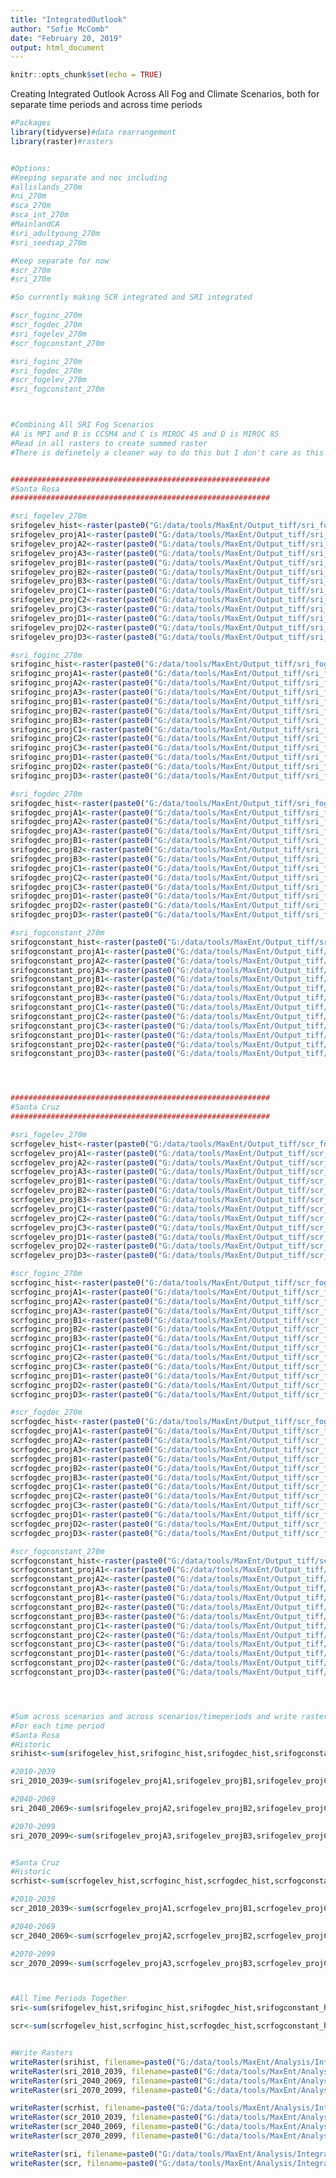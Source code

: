 ```yaml
---
title: "IntegratedOutlook"
author: "Sofie McComb"
date: "February 20, 2019"
output: html_document
---
```


```r
knitr::opts_chunk$set(echo = TRUE)
```

Creating Integrated Outlook Across All Fog and Climate Scenarios, both for separate time periods and across time periods

```r

#Packages
library(tidyverse)#data rearrangement
library(raster)#rasters


#Options:
#Keeping separate and noc including
#allislands_270m
#ni_270m
#sca_270m
#sca_int_270m
#MainlandCA
#sri_adultyoung_270m
#sri_seedsap_270m

#Keep separate for now
#scr_270m
#sri_270m

#So currently making SCR integrated and SRI integrated

#scr_foginc_270m
#scr_fogdec_270m
#sri_fogelev_270m
#scr_fogconstant_270m

#sri_foginc_270m
#sri_fogdec_270m
#scr_fogelev_270m
#sri_fogconstant_270m



#Combining All SRI Fog Scenarios
#A is MPI and B is CCSM4 and C is MIROC 45 and D is MIROC 85
#Read in all rasters to create summed raster
#There is definetely a cleaner way to do this but I don't care as this is very clear


##########################################################
#Santa Rosa
##########################################################

#sri_fogelev_270m
srifogelev_hist<-raster(paste0("G:/data/tools/MaxEnt/Output_tiff/sri_fogelev_270m/binary/historic.tif"))
srifogelev_projA1<-raster(paste0("G:/data/tools/MaxEnt/Output_tiff/sri_fogelev_270m/binary/MPI_rcp45_2010_2039.tif"))
srifogelev_projA2<-raster(paste0("G:/data/tools/MaxEnt/Output_tiff/sri_fogelev_270m/binary/MPI_rcp45_2040_2069.tif"))
srifogelev_projA3<-raster(paste0("G:/data/tools/MaxEnt/Output_tiff/sri_fogelev_270m/binary/MPI_rcp45_2070_2099.tif"))
srifogelev_projB1<-raster(paste0("G:/data/tools/MaxEnt/Output_tiff/sri_fogelev_270m/binary/CCSM4_rcp85_2010_2039.tif"))
srifogelev_projB2<-raster(paste0("G:/data/tools/MaxEnt/Output_tiff/sri_fogelev_270m/binary/CCSM4_rcp85_2040_2069.tif"))
srifogelev_projB3<-raster(paste0("G:/data/tools/MaxEnt/Output_tiff/sri_fogelev_270m/binary/CCSM4_rcp85_2070_2099.tif"))
srifogelev_projC1<-raster(paste0("G:/data/tools/MaxEnt/Output_tiff/sri_fogelev_270m/binary/MIROC_rcp45_2010_2039.tif"))
srifogelev_projC2<-raster(paste0("G:/data/tools/MaxEnt/Output_tiff/sri_fogelev_270m/binary/MIROC_rcp45_2040_2069.tif"))
srifogelev_projC3<-raster(paste0("G:/data/tools/MaxEnt/Output_tiff/sri_fogelev_270m/binary/MIROC_rcp45_2070_2099.tif"))
srifogelev_projD1<-raster(paste0("G:/data/tools/MaxEnt/Output_tiff/sri_fogelev_270m/binary/MIROC_rcp85_2010_2039.tif"))
srifogelev_projD2<-raster(paste0("G:/data/tools/MaxEnt/Output_tiff/sri_fogelev_270m/binary/MIROC_rcp85_2040_2069.tif"))
srifogelev_projD3<-raster(paste0("G:/data/tools/MaxEnt/Output_tiff/sri_fogelev_270m/binary/MIROC_rcp85_2070_2099.tif"))

#sri_foginc_270m
srifoginc_hist<-raster(paste0("G:/data/tools/MaxEnt/Output_tiff/sri_foginc_270m/binary/historic.tif"))
srifoginc_projA1<-raster(paste0("G:/data/tools/MaxEnt/Output_tiff/sri_foginc_270m/binary/MPI_rcp45_2010_2039.tif"))
srifoginc_projA2<-raster(paste0("G:/data/tools/MaxEnt/Output_tiff/sri_foginc_270m/binary/MPI_rcp45_2040_2069.tif"))
srifoginc_projA3<-raster(paste0("G:/data/tools/MaxEnt/Output_tiff/sri_foginc_270m/binary/MPI_rcp45_2070_2099.tif"))
srifoginc_projB1<-raster(paste0("G:/data/tools/MaxEnt/Output_tiff/sri_foginc_270m/binary/CCSM4_rcp85_2010_2039.tif"))
srifoginc_projB2<-raster(paste0("G:/data/tools/MaxEnt/Output_tiff/sri_foginc_270m/binary/CCSM4_rcp85_2040_2069.tif"))
srifoginc_projB3<-raster(paste0("G:/data/tools/MaxEnt/Output_tiff/sri_foginc_270m/binary/CCSM4_rcp85_2070_2099.tif"))
srifoginc_projC1<-raster(paste0("G:/data/tools/MaxEnt/Output_tiff/sri_foginc_270m/binary/MIROC_rcp45_2010_2039.tif"))
srifoginc_projC2<-raster(paste0("G:/data/tools/MaxEnt/Output_tiff/sri_foginc_270m/binary/MIROC_rcp45_2040_2069.tif"))
srifoginc_projC3<-raster(paste0("G:/data/tools/MaxEnt/Output_tiff/sri_foginc_270m/binary/MIROC_rcp45_2070_2099.tif"))
srifoginc_projD1<-raster(paste0("G:/data/tools/MaxEnt/Output_tiff/sri_foginc_270m/binary/MIROC_rcp85_2010_2039.tif"))
srifoginc_projD2<-raster(paste0("G:/data/tools/MaxEnt/Output_tiff/sri_foginc_270m/binary/MIROC_rcp85_2040_2069.tif"))
srifoginc_projD3<-raster(paste0("G:/data/tools/MaxEnt/Output_tiff/sri_foginc_270m/binary/MIROC_rcp85_2070_2099.tif"))

#sri_fogdec_270m
srifogdec_hist<-raster(paste0("G:/data/tools/MaxEnt/Output_tiff/sri_fogdec_270m/binary/historic.tif"))
srifogdec_projA1<-raster(paste0("G:/data/tools/MaxEnt/Output_tiff/sri_fogdec_270m/binary/MPI_rcp45_2010_2039.tif"))
srifogdec_projA2<-raster(paste0("G:/data/tools/MaxEnt/Output_tiff/sri_fogdec_270m/binary/MPI_rcp45_2040_2069.tif"))
srifogdec_projA3<-raster(paste0("G:/data/tools/MaxEnt/Output_tiff/sri_fogdec_270m/binary/MPI_rcp45_2070_2099.tif"))
srifogdec_projB1<-raster(paste0("G:/data/tools/MaxEnt/Output_tiff/sri_fogdec_270m/binary/CCSM4_rcp85_2010_2039.tif"))
srifogdec_projB2<-raster(paste0("G:/data/tools/MaxEnt/Output_tiff/sri_fogdec_270m/binary/CCSM4_rcp85_2040_2069.tif"))
srifogdec_projB3<-raster(paste0("G:/data/tools/MaxEnt/Output_tiff/sri_fogdec_270m/binary/CCSM4_rcp85_2070_2099.tif"))
srifogdec_projC1<-raster(paste0("G:/data/tools/MaxEnt/Output_tiff/sri_fogdec_270m/binary/MIROC_rcp45_2010_2039.tif"))
srifogdec_projC2<-raster(paste0("G:/data/tools/MaxEnt/Output_tiff/sri_fogdec_270m/binary/MIROC_rcp45_2040_2069.tif"))
srifogdec_projC3<-raster(paste0("G:/data/tools/MaxEnt/Output_tiff/sri_fogdec_270m/binary/MIROC_rcp45_2070_2099.tif"))
srifogdec_projD1<-raster(paste0("G:/data/tools/MaxEnt/Output_tiff/sri_fogdec_270m/binary/MIROC_rcp85_2010_2039.tif"))
srifogdec_projD2<-raster(paste0("G:/data/tools/MaxEnt/Output_tiff/sri_fogdec_270m/binary/MIROC_rcp85_2040_2069.tif"))
srifogdec_projD3<-raster(paste0("G:/data/tools/MaxEnt/Output_tiff/sri_fogdec_270m/binary/MIROC_rcp85_2070_2099.tif"))

#sri_fogconstant_270m
srifogconstant_hist<-raster(paste0("G:/data/tools/MaxEnt/Output_tiff/sri_fogconstant_270m/binary/historic.tif"))
srifogconstant_projA1<-raster(paste0("G:/data/tools/MaxEnt/Output_tiff/sri_fogconstant_270m/binary/MPI_rcp45_2010_2039.tif"))
srifogconstant_projA2<-raster(paste0("G:/data/tools/MaxEnt/Output_tiff/sri_fogconstant_270m/binary/MPI_rcp45_2040_2069.tif"))
srifogconstant_projA3<-raster(paste0("G:/data/tools/MaxEnt/Output_tiff/sri_fogconstant_270m/binary/MPI_rcp45_2070_2099.tif"))
srifogconstant_projB1<-raster(paste0("G:/data/tools/MaxEnt/Output_tiff/sri_fogconstant_270m/binary/CCSM4_rcp85_2010_2039.tif"))
srifogconstant_projB2<-raster(paste0("G:/data/tools/MaxEnt/Output_tiff/sri_fogconstant_270m/binary/CCSM4_rcp85_2040_2069.tif"))
srifogconstant_projB3<-raster(paste0("G:/data/tools/MaxEnt/Output_tiff/sri_fogconstant_270m/binary/CCSM4_rcp85_2070_2099.tif"))
srifogconstant_projC1<-raster(paste0("G:/data/tools/MaxEnt/Output_tiff/sri_fogconstant_270m/binary/MIROC_rcp45_2010_2039.tif"))
srifogconstant_projC2<-raster(paste0("G:/data/tools/MaxEnt/Output_tiff/sri_fogconstant_270m/binary/MIROC_rcp45_2040_2069.tif"))
srifogconstant_projC3<-raster(paste0("G:/data/tools/MaxEnt/Output_tiff/sri_fogconstant_270m/binary/MIROC_rcp45_2070_2099.tif"))
srifogconstant_projD1<-raster(paste0("G:/data/tools/MaxEnt/Output_tiff/sri_fogconstant_270m/binary/MIROC_rcp85_2010_2039.tif"))
srifogconstant_projD2<-raster(paste0("G:/data/tools/MaxEnt/Output_tiff/sri_fogconstant_270m/binary/MIROC_rcp85_2040_2069.tif"))
srifogconstant_projD3<-raster(paste0("G:/data/tools/MaxEnt/Output_tiff/sri_fogconstant_270m/binary/MIROC_rcp85_2070_2099.tif"))




##########################################################
#Santa Cruz
##########################################################

#sri_fogelev_270m
scrfogelev_hist<-raster(paste0("G:/data/tools/MaxEnt/Output_tiff/scr_fogelev_270m/binary/historic.tif"))
scrfogelev_projA1<-raster(paste0("G:/data/tools/MaxEnt/Output_tiff/scr_fogelev_270m/binary/MPI_rcp45_2010_2039.tif"))
scrfogelev_projA2<-raster(paste0("G:/data/tools/MaxEnt/Output_tiff/scr_fogelev_270m/binary/MPI_rcp45_2040_2069.tif"))
scrfogelev_projA3<-raster(paste0("G:/data/tools/MaxEnt/Output_tiff/scr_fogelev_270m/binary/MPI_rcp45_2070_2099.tif"))
scrfogelev_projB1<-raster(paste0("G:/data/tools/MaxEnt/Output_tiff/scr_fogelev_270m/binary/CCSM4_rcp85_2010_2039.tif"))
scrfogelev_projB2<-raster(paste0("G:/data/tools/MaxEnt/Output_tiff/scr_fogelev_270m/binary/CCSM4_rcp85_2040_2069.tif"))
scrfogelev_projB3<-raster(paste0("G:/data/tools/MaxEnt/Output_tiff/scr_fogelev_270m/binary/CCSM4_rcp85_2070_2099.tif"))
scrfogelev_projC1<-raster(paste0("G:/data/tools/MaxEnt/Output_tiff/scr_fogelev_270m/binary/MIROC_rcp45_2010_2039.tif"))
scrfogelev_projC2<-raster(paste0("G:/data/tools/MaxEnt/Output_tiff/scr_fogelev_270m/binary/MIROC_rcp45_2040_2069.tif"))
scrfogelev_projC3<-raster(paste0("G:/data/tools/MaxEnt/Output_tiff/scr_fogelev_270m/binary/MIROC_rcp45_2070_2099.tif"))
scrfogelev_projD1<-raster(paste0("G:/data/tools/MaxEnt/Output_tiff/scr_fogelev_270m/binary/MIROC_rcp85_2010_2039.tif"))
scrfogelev_projD2<-raster(paste0("G:/data/tools/MaxEnt/Output_tiff/scr_fogelev_270m/binary/MIROC_rcp85_2040_2069.tif"))
scrfogelev_projD3<-raster(paste0("G:/data/tools/MaxEnt/Output_tiff/scr_fogelev_270m/binary/MIROC_rcp85_2070_2099.tif"))

#scr_foginc_270m
scrfoginc_hist<-raster(paste0("G:/data/tools/MaxEnt/Output_tiff/scr_foginc_270m/binary/historic.tif"))
scrfoginc_projA1<-raster(paste0("G:/data/tools/MaxEnt/Output_tiff/scr_foginc_270m/binary/MPI_rcp45_2010_2039.tif"))
scrfoginc_projA2<-raster(paste0("G:/data/tools/MaxEnt/Output_tiff/scr_foginc_270m/binary/MPI_rcp45_2040_2069.tif"))
scrfoginc_projA3<-raster(paste0("G:/data/tools/MaxEnt/Output_tiff/scr_foginc_270m/binary/MPI_rcp45_2070_2099.tif"))
scrfoginc_projB1<-raster(paste0("G:/data/tools/MaxEnt/Output_tiff/scr_foginc_270m/binary/CCSM4_rcp85_2010_2039.tif"))
scrfoginc_projB2<-raster(paste0("G:/data/tools/MaxEnt/Output_tiff/scr_foginc_270m/binary/CCSM4_rcp85_2040_2069.tif"))
scrfoginc_projB3<-raster(paste0("G:/data/tools/MaxEnt/Output_tiff/scr_foginc_270m/binary/CCSM4_rcp85_2070_2099.tif"))
scrfoginc_projC1<-raster(paste0("G:/data/tools/MaxEnt/Output_tiff/scr_foginc_270m/binary/MIROC_rcp45_2010_2039.tif"))
scrfoginc_projC2<-raster(paste0("G:/data/tools/MaxEnt/Output_tiff/scr_foginc_270m/binary/MIROC_rcp45_2040_2069.tif"))
scrfoginc_projC3<-raster(paste0("G:/data/tools/MaxEnt/Output_tiff/scr_foginc_270m/binary/MIROC_rcp45_2070_2099.tif"))
scrfoginc_projD1<-raster(paste0("G:/data/tools/MaxEnt/Output_tiff/scr_foginc_270m/binary/MIROC_rcp85_2010_2039.tif"))
scrfoginc_projD2<-raster(paste0("G:/data/tools/MaxEnt/Output_tiff/scr_foginc_270m/binary/MIROC_rcp85_2040_2069.tif"))
scrfoginc_projD3<-raster(paste0("G:/data/tools/MaxEnt/Output_tiff/scr_foginc_270m/binary/MIROC_rcp85_2070_2099.tif"))

#scr_fogdec_270m
scrfogdec_hist<-raster(paste0("G:/data/tools/MaxEnt/Output_tiff/scr_fogdec_270m/binary/historic.tif"))
scrfogdec_projA1<-raster(paste0("G:/data/tools/MaxEnt/Output_tiff/scr_fogdec_270m/binary/MPI_rcp45_2010_2039.tif"))
scrfogdec_projA2<-raster(paste0("G:/data/tools/MaxEnt/Output_tiff/scr_fogdec_270m/binary/MPI_rcp45_2040_2069.tif"))
scrfogdec_projA3<-raster(paste0("G:/data/tools/MaxEnt/Output_tiff/scr_fogdec_270m/binary/MPI_rcp45_2070_2099.tif"))
scrfogdec_projB1<-raster(paste0("G:/data/tools/MaxEnt/Output_tiff/scr_fogdec_270m/binary/CCSM4_rcp85_2010_2039.tif"))
scrfogdec_projB2<-raster(paste0("G:/data/tools/MaxEnt/Output_tiff/scr_fogdec_270m/binary/CCSM4_rcp85_2040_2069.tif"))
scrfogdec_projB3<-raster(paste0("G:/data/tools/MaxEnt/Output_tiff/scr_fogdec_270m/binary/CCSM4_rcp85_2070_2099.tif"))
scrfogdec_projC1<-raster(paste0("G:/data/tools/MaxEnt/Output_tiff/scr_fogdec_270m/binary/MIROC_rcp45_2010_2039.tif"))
scrfogdec_projC2<-raster(paste0("G:/data/tools/MaxEnt/Output_tiff/scr_fogdec_270m/binary/MIROC_rcp45_2040_2069.tif"))
scrfogdec_projC3<-raster(paste0("G:/data/tools/MaxEnt/Output_tiff/scr_fogdec_270m/binary/MIROC_rcp45_2070_2099.tif"))
scrfogdec_projD1<-raster(paste0("G:/data/tools/MaxEnt/Output_tiff/scr_fogdec_270m/binary/MIROC_rcp85_2010_2039.tif"))
scrfogdec_projD2<-raster(paste0("G:/data/tools/MaxEnt/Output_tiff/scr_fogdec_270m/binary/MIROC_rcp85_2040_2069.tif"))
scrfogdec_projD3<-raster(paste0("G:/data/tools/MaxEnt/Output_tiff/scr_fogdec_270m/binary/MIROC_rcp85_2070_2099.tif"))

#scr_fogconstant_270m
scrfogconstant_hist<-raster(paste0("G:/data/tools/MaxEnt/Output_tiff/scr_fogconstant_270m/binary/historic.tif"))
scrfogconstant_projA1<-raster(paste0("G:/data/tools/MaxEnt/Output_tiff/scr_fogconstant_270m/binary/MPI_rcp45_2010_2039.tif"))
scrfogconstant_projA2<-raster(paste0("G:/data/tools/MaxEnt/Output_tiff/scr_fogconstant_270m/binary/MPI_rcp45_2040_2069.tif"))
scrfogconstant_projA3<-raster(paste0("G:/data/tools/MaxEnt/Output_tiff/scr_fogconstant_270m/binary/MPI_rcp45_2070_2099.tif"))
scrfogconstant_projB1<-raster(paste0("G:/data/tools/MaxEnt/Output_tiff/scr_fogconstant_270m/binary/CCSM4_rcp85_2010_2039.tif"))
scrfogconstant_projB2<-raster(paste0("G:/data/tools/MaxEnt/Output_tiff/scr_fogconstant_270m/binary/CCSM4_rcp85_2040_2069.tif"))
scrfogconstant_projB3<-raster(paste0("G:/data/tools/MaxEnt/Output_tiff/scr_fogconstant_270m/binary/CCSM4_rcp85_2070_2099.tif"))
scrfogconstant_projC1<-raster(paste0("G:/data/tools/MaxEnt/Output_tiff/scr_fogconstant_270m/binary/MIROC_rcp45_2010_2039.tif"))
scrfogconstant_projC2<-raster(paste0("G:/data/tools/MaxEnt/Output_tiff/scr_fogconstant_270m/binary/MIROC_rcp45_2040_2069.tif"))
scrfogconstant_projC3<-raster(paste0("G:/data/tools/MaxEnt/Output_tiff/scr_fogconstant_270m/binary/MIROC_rcp45_2070_2099.tif"))
scrfogconstant_projD1<-raster(paste0("G:/data/tools/MaxEnt/Output_tiff/scr_fogconstant_270m/binary/MIROC_rcp85_2010_2039.tif"))
scrfogconstant_projD2<-raster(paste0("G:/data/tools/MaxEnt/Output_tiff/scr_fogconstant_270m/binary/MIROC_rcp85_2040_2069.tif"))
scrfogconstant_projD3<-raster(paste0("G:/data/tools/MaxEnt/Output_tiff/scr_fogconstant_270m/binary/MIROC_rcp85_2070_2099.tif"))




#Sum across scenarios and across scenarios/timeperiods and write raster
#For each time period
#Santa Rosa
#Historic
srihist<-sum(srifogelev_hist,srifoginc_hist,srifogdec_hist,srifogconstant_hist)

#2010-2039
sri_2010_2039<-sum(srifogelev_projA1,srifogelev_projB1,srifogelev_projC1,srifogelev_projD1,srifoginc_projA1,srifoginc_projB1,srifoginc_projC1,srifoginc_projD1,srifogdec_projA1,srifogdec_projB1,srifogdec_projC1,srifogdec_projD1,srifogconstant_projA1,srifogconstant_projB1,srifogconstant_projC1,srifogconstant_projD1)

#2040-2069
sri_2040_2069<-sum(srifogelev_projA2,srifogelev_projB2,srifogelev_projC2,srifogelev_projD2,srifoginc_projA2,srifoginc_projB2,srifoginc_projC2,srifoginc_projD2,srifogdec_projA2,srifogdec_projB2,srifogdec_projC2,srifogdec_projD2,srifogconstant_projA2,srifogconstant_projB2,srifogconstant_projC2,srifogconstant_projD2)

#2070-2099
sri_2070_2099<-sum(srifogelev_projA3,srifogelev_projB3,srifogelev_projC3,srifogelev_projD3,srifoginc_projA3,srifoginc_projB3,srifoginc_projC3,srifoginc_projD3,srifogdec_projA3,srifogdec_projB3,srifogdec_projC3,srifogdec_projD3,srifogconstant_projA3,srifogconstant_projB3,srifogconstant_projC3,srifogconstant_projD3)


#Santa Cruz
#Historic
scrhist<-sum(scrfogelev_hist,scrfoginc_hist,scrfogdec_hist,scrfogconstant_hist)

#2010-2039
scr_2010_2039<-sum(scrfogelev_projA1,scrfogelev_projB1,scrfogelev_projC1,scrfogelev_projD1,scrfoginc_projA1,scrfoginc_projB1,scrfoginc_projC1,scrfoginc_projD1,scrfogdec_projA1,scrfogdec_projB1,scrfogdec_projC1,scrfogdec_projD1,scrfogconstant_projA1,scrfogconstant_projB1,scrfogconstant_projC1,scrfogconstant_projD1)

#2040-2069
scr_2040_2069<-sum(scrfogelev_projA2,scrfogelev_projB2,scrfogelev_projC2,scrfogelev_projD2,scrfoginc_projA2,scrfoginc_projB2,scrfoginc_projC2,scrfoginc_projD2,scrfogdec_projA2,scrfogdec_projB2,scrfogdec_projC2,scrfogdec_projD2,scrfogconstant_projA2,scrfogconstant_projB2,scrfogconstant_projC2,scrfogconstant_projD2)

#2070-2099
scr_2070_2099<-sum(scrfogelev_projA3,scrfogelev_projB3,scrfogelev_projC3,scrfogelev_projD3,scrfoginc_projA3,scrfoginc_projB3,scrfoginc_projC3,scrfoginc_projD3,scrfogdec_projA3,scrfogdec_projB3,scrfogdec_projC3,scrfogdec_projD3,scrfogconstant_projA3,scrfogconstant_projB3,scrfogconstant_projC3,scrfogconstant_projD3)



#All Time Periods Together
sri<-sum(srifogelev_hist,srifoginc_hist,srifogdec_hist,srifogconstant_hist,srifogelev_projA1,srifogelev_projB1,srifogelev_projC1,srifogelev_projD1,srifoginc_projA1,srifoginc_projB1,srifoginc_projC1,srifoginc_projD1,srifogdec_projA1,srifogdec_projB1,srifogdec_projC1,srifogdec_projD1,srifogconstant_projA1,srifogconstant_projB1,srifogconstant_projC1,srifogconstant_projD1,srifogelev_projA2,srifogelev_projB2,srifogelev_projC2,srifogelev_projD2,srifoginc_projA2,srifoginc_projB2,srifoginc_projC2,srifoginc_projD2,srifogdec_projA2,srifogdec_projB2,srifogdec_projC2,srifogdec_projD2,srifogconstant_projA2,srifogconstant_projB2,srifogconstant_projC2,srifogconstant_projD2,srifogelev_projA3,srifogelev_projB3,srifogelev_projC3,srifogelev_projD3,srifoginc_projA3,srifoginc_projB3,srifoginc_projC3,srifoginc_projD3,srifogdec_projA3,srifogdec_projB3,srifogdec_projC3,srifogdec_projD3,srifogconstant_projA3,srifogconstant_projB3,srifogconstant_projC3,srifogconstant_projD3)

scr<-sum(scrfogelev_hist,scrfoginc_hist,scrfogdec_hist,scrfogconstant_hist,scrfogelev_projA1,scrfogelev_projB1,scrfogelev_projC1,scrfogelev_projD1,scrfoginc_projA1,scrfoginc_projB1,scrfoginc_projC1,scrfoginc_projD1,scrfogdec_projA1,scrfogdec_projB1,scrfogdec_projC1,scrfogdec_projD1,scrfogconstant_projA1,scrfogconstant_projB1,scrfogconstant_projC1,scrfogconstant_projD1,scrfogelev_projA2,scrfogelev_projB2,scrfogelev_projC2,scrfogelev_projD2,scrfoginc_projA2,scrfoginc_projB2,scrfoginc_projC2,scrfoginc_projD2,scrfogdec_projA2,scrfogdec_projB2,scrfogdec_projC2,scrfogdec_projD2,scrfogconstant_projA2,scrfogconstant_projB2,scrfogconstant_projC2,scrfogconstant_projD2,scrfogelev_projA3,scrfogelev_projB3,scrfogelev_projC3,scrfogelev_projD3,scrfoginc_projA3,scrfoginc_projB3,scrfoginc_projC3,scrfoginc_projD3,scrfogdec_projA3,scrfogdec_projB3,scrfogdec_projC3,scrfogdec_projD3,scrfogconstant_projA3,scrfogconstant_projB3,scrfogconstant_projC3,scrfogconstant_projD3)


#Write Rasters
writeRaster(srihist, filename=paste0("G:/data/tools/MaxEnt/Analysis/Integrated/srihist.tif"), format="GTiff", overwrite=TRUE)
writeRaster(sri_2010_2039, filename=paste0("G:/data/tools/MaxEnt/Analysis/Integrated/sri_2010_2039.tif"), format="GTiff", overwrite=TRUE)
writeRaster(sri_2040_2069, filename=paste0("G:/data/tools/MaxEnt/Analysis/Integrated/sri_2040_2069.tif"), format="GTiff", overwrite=TRUE)
writeRaster(sri_2070_2099, filename=paste0("G:/data/tools/MaxEnt/Analysis/Integrated/sri_2070_2099.tif"), format="GTiff", overwrite=TRUE)

writeRaster(scrhist, filename=paste0("G:/data/tools/MaxEnt/Analysis/Integrated/scrhist.tif"), format="GTiff", overwrite=TRUE)
writeRaster(scr_2010_2039, filename=paste0("G:/data/tools/MaxEnt/Analysis/Integrated/scr_2010_2039.tif"), format="GTiff", overwrite=TRUE)
writeRaster(scr_2040_2069, filename=paste0("G:/data/tools/MaxEnt/Analysis/Integrated/scr_2040_2069.tif"), format="GTiff", overwrite=TRUE)
writeRaster(scr_2070_2099, filename=paste0("G:/data/tools/MaxEnt/Analysis/Integrated/scr_2070_2099.tif"), format="GTiff", overwrite=TRUE)

writeRaster(sri, filename=paste0("G:/data/tools/MaxEnt/Analysis/Integrated/sri.tif"), format="GTiff", overwrite=TRUE)
writeRaster(scr, filename=paste0("G:/data/tools/MaxEnt/Analysis/Integrated/scr.tif"), format="GTiff", overwrite=TRUE)




```

